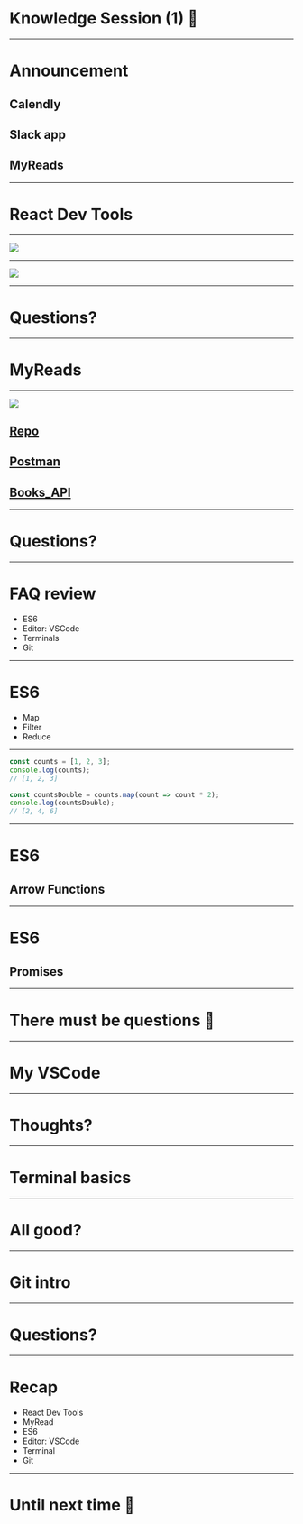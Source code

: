 
<Head>
    <title>Knowledge Session (1) 🤯</title>
</Head>

# Knowledge Session (1) 🤯

---

# Announcement


<Appear>
    <h2>Calendly</h2>
    <h2>Slack app</h2>
    <h2>MyReads</h2>
</Appear>

---

# React Dev Tools

---


<Image src="https://raw.githubusercontent.com/TianyuanC/knowledge-652-1/master/img/react_dev.png" />

---

<Image src="https://raw.githubusercontent.com/TianyuanC/knowledge-652-1/master/img/react_org.png" />

---

# Questions?

---

# MyReads

---



![](./img/myread.png)

## [Repo](https://github.com/udacity/reactnd-project-myreads-starter)

## [Postman](https://www.getpostman.com/)

## [Books_API](https://reactnd-books-api.udacity.com)

---

# Questions?

---

# FAQ review

-   ES6
-   Editor: VSCode
-   Terminals
-   Git

---


# ES6

-   Map
-   Filter
-   Reduce

---


```javascript Map
const counts = [1, 2, 3];
console.log(counts);
// [1, 2, 3]

const countsDouble = counts.map(count => count * 2);
console.log(countsDouble);
// [2, 4, 6]
```

---

# ES6

## Arrow Functions

---

# ES6

## Promises

---

# There must be questions 🤣

---

# My VSCode

---

# Thoughts?

---

# Terminal basics

---

# All good?

---

# Git intro

---

# Questions?

---

# Recap

-   React Dev Tools
-   MyRead
-   ES6
-   Editor: VSCode
-   Terminal
-   Git

---

# Until next time 👋
